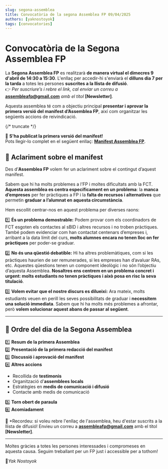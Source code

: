 ```yaml
---
slug: segona-assemblea
title: Convocatòria de la segona Assemblea FP 09/04/2025
authors: [yaknostoyok]
tags: [convocatories]
---
```


# Convocatòria de la Segona Assemblea FP

La **Segona Assemblea FP** es realitzarà **de manera virtual el dimecres 9 d'abril de 14:30 a 15:30**. L'enllaç per accedir-hi s'enviarà el **dilluns dia 7 per la tarda** a totes les persones **suscrites a la llista de difusió**.  
👉 *Per suscriure’s i rebre el link, cal enviar un correu a* **assembleafp@gmail.com** *amb el títol* **[Newsletter]**.

Aquesta assemblea té com a objectiu principal **presentar i aprovar la primera versió del manifest d’Assemblea FP**, així com organitzar les següents accions de reivindicació.

{/* truncate */}

📢 **S'ha publicat la primera versió del manifest!**  
Pots llegir-lo complet en el següent enllaç: **[Manifest Assemblea FP](https://assembleafp.github.io/accionsfp/docs/intro)**.

## 📌 Aclariment sobre el manifest

Des d’**Assemblea FP** volem fer un aclariment sobre el contingut d’aquest manifest.

Sabem que hi ha molts problemes a l’FP i moltes dificultats amb la FCT. **Aquesta assemblea es centra específicament en un problema**: la **manca d’empreses** per fer pràctiques a FP i la **falta de recursos i alternatives** que permetin **graduar a l’alumnat en aquesta circumstància**.

Hem escollit centrar-nos en aquest problema per diverses raons:

1️⃣ **És un problema demostrable:** Podem provar com els coordinadors de FCT esgoten els contactes al sBID i altres recursos i no troben pràctiques. També podem evidenciar com han contactat centenars d’empreses i, arribant a la data límit del curs, **molts alumnes encara no tenen lloc on fer pràctiques** per poder-se graduar.

2️⃣ **No és una qüestió debatible:** Hi ha altres problemàtiques, com si les pràctiques haurien de ser remunerades, si les empreses han d’avaluar RAs, etc. Aquestes qüestions tenen un component ideològic i no són l’objectiu d’aquesta Assemblea. **Nosaltres ens centrem en un problema concret i urgent: molts estudiants no tenen pràctiques i això posa en risc la seva titulació**.

3️⃣ **Volem evitar que el nostre discurs es dilueixi:** Ara mateix, molts estudiants veuen en perill les seves possibilitats de graduar i **necessitem una solució immediata**. Sabem que hi ha molts més problemes a afrontar, però **volem solucionar aquest abans de passar al següent**.

---

## 📑 Ordre del dia de la Segona Assemblea

1️⃣ **Resum de la primera Assemblea**  
2️⃣ **Presentació de la primera redacció del manifest**  
3️⃣ **Discussió i aprovació del manifest**  
4️⃣ **Altres accions**  
   - Recollida de **testimonis**   
   - Organització d'**assemblees locals**  
   - Estratègies en **medis de comunicació i difusió** 
   - Contacte amb medis de comunicació 

5️⃣ **Torn obert de paraula**  
6️⃣ **Acomiadament**

📢 *Recordeu: si voleu rebre l'enllaç de l'assemblea, heu d'estar suscrits a la llista de difusió! Envieu un correu a **assembleafp@gmail.com** amb el títol **[Newsletter]**.

---

Moltes gràcies a totes les persones interessades i compromeses en aquesta causa. Seguim treballant per un FP just i accessible per a tothom!

🐂*Yak Nostoyok* 
